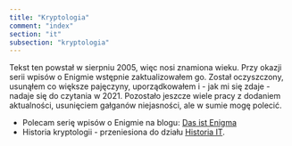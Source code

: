 ```yaml
---
title: "Kryptologia"
comment: "index"
section: "it"
subsection: "kryptologia"
---
```


Tekst ten powstał w sierpniu 2005, więc nosi znamiona wieku. Przy okazji serii wpisów o Enigmie wstępnie zaktualizowałem go. Został oczyszczony, usunąłem co większe pajęczyny, uporządkowałem i - jak mi się zdaje - nadaje się do czytania w 2021. Pozostało jeszcze wiele pracy z dodaniem aktualności, usunięciem gałganów niejasności, ale w sumie mogę polecić.

- Polecam serię wpisów o Enigmie na blogu: [Das ist Enigma](/blog/enigma)
- Historia kryptologii - przeniesiona do działu [Historia IT](/it/historia).
